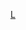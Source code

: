 {{football squad
|name=里昂球員名單
|teamname=奥林匹克里昂
|title   =里昂
|bgcolor=white
|textcolor=#26559B
|bordercolor=#DD0000
|list=<div>
{{football squad2 player|no=1|name=[[安東尼·盧比斯|-{zh-hans:洛佩斯;zh-hk:盧比斯;zh-tw:洛佩斯;}-]]}}
{{football squad2 player|no=3|name=[[埃莫森·帕爾米耶里|-{zh-hans:埃默森;zh-hk:艾馬臣;zh-tw:埃莫森;}-]]}}
{{football squad2 player|no=5|name=[[傑森·迪納亞爾|-{zh-hans:德纳耶尔;zh-tw:迪納亞爾;zh-hk:丹拿雅;}-]]}}
{{football squad2 player|no=7|name={{le|卡尔·托科·埃卡姆比|Karl Toko Ekambi|-{zh-hans:埃卡姆比;zh-hant:托高-伊甘比;}-}}}}
{{football squad2 player|no=8|name=[[侯賽姆·奥瓦尔|-{zh-hans:阿瓦尔;zh-hk:艾奧亞;zh-tw:奧瓦爾;}-]]}}
{{football squad2 player|no=9|name=[[穆萨·德姆贝勒 (法国足球运动员)|-{zh-hans:登贝莱; zh-hk:丹比利;}-]]}}
{{football squad2 player|no=10|name=[[盧卡斯·帕克塔|-{zh-hans:帕奎塔 ;zh-hk:柏基達;zh-tw:帕克塔;}-]]}}
{{football squad2 player|no=14|name=[[里歐·杜布瓦|-{zh-hans:杜布瓦;zh-hk:杜布斯;zh-hant:杜布瓦;}-]]}}
{{football squad2 player|no=15|name=[[罗曼·费弗尔|费弗尔]]}}
{{football squad2 player|no=18|name=[[拉揚·切爾基|-{zh-hans:切尔基;zh-hk:卓基;zh-hant:切爾基;}-]]}}
<!--{{football squad2 player|no=19|name={{le|辛克·奧斯卡卡|Cenk Özkaçar|辛克}}}}-->
{{football squad2 player|no=20|name={{le|馬特烏斯·卡多索·利莫斯·馬丁斯|Tetê|迪迪}}}}
{{football squad2 player|no=22|name=[[杰夫·雷内-阿德莱德|-{zh-hans:雷内-阿德莱德; zh-hk:雷尼-艾迪尼迪; zh-tw:雷内-阿德萊德;}-]]}}
{{football squad2 player|no=23|name={{le|蒂亞戈·文德斯|Thiago Mendes|-{zh-hans:门德斯;zh-hk:文迪斯;zh-tw:文德斯;}-}}}}
{{football squad2 player|no=24|name={{le|帕普·切克·迪奧普|Pape Cheikh Diop|-{zh-hans:切克;zh-hk:卓克;zh-tw:切克;}-}}}}
{{football squad2 player|no=25|name={{le|馬克桑斯·卡奎赫特|Maxence Caqueret|-{zh-hans:卡奎雷特;zh-hk:卡基列;zh-tw:卡奎赫特;}-}}}}
{{football squad2 player|no=27|name=[[謝洛美·保定|-{zh-hans:博阿滕;zh-hk:保定; zh-tw:博阿滕}-]]}}
<!--{{football squad2 player|no=28|name={{le|尤素夫·科內|Youssouf Koné (footballer, born 1995)|-{zh-hans:科内;zh-hk:干尼;zh-tw:科內;}-}}}}-->
{{football squad2 player|no=28|name=[[唐吉·恩東貝萊|-{zh-hans:恩东贝莱;zh-hant:恩東貝萊;zh-hk:尼當比利;}-]]}}
{{football squad2 player|no=30|name=[[儒利安·伯勒斯貝克|-{zh-hans:伯勒斯贝克;zh-hk:保拿碧克;zh-tw:伯勒斯貝克;}-]]}}
{{football squad2 player|no=31|name={{le|雷尼·平托|Lenny Pintor|-{zh-hans:平托;zh-hk:賓陀;zh-hant:平托;}-}}}}
{{football squad2 player|no=-|name={{le|约翰·勒珀南|Johann Lepenant|勒珀南}}}}
{{football squad manager|name=[[彼得·保斯|保斯]]}}
</div>
}}<noinclude>
{{Squad maintenance|update source=http://www.olweb.fr/en/male/roster-121.html}}
[[Category:法国足球俱乐部名单模板|L]]
</noinclude>